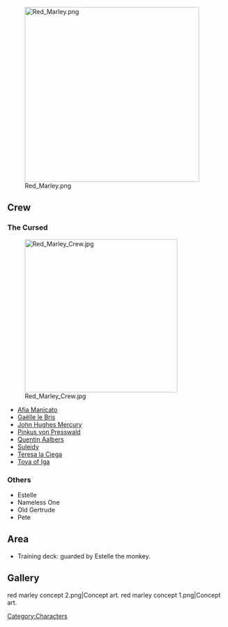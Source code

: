 [[File:Red Marley.png|thumb|400px]]

==Crew==
===The Cursed===
[[File:Red Marley Crew.jpg|thumb|350px]]
*[[Afia Manicato]]
*[[Gaëlle le Bris]]
*[[John Hughes Mercury]]
*[[Pinkus von Presswald]]
*[[Quentin Aalbers]]
*[[Suleidy]]
*[[Teresa la Ciega]]
*[[Toya of Iga]]

===Others===
*Estelle
*Nameless One
*Old Gertrude
*Pete

==Area==
*Training deck: guarded by Estelle the monkey.

==Gallery==
<gallery captionalign="center" position="center">
red marley concept 2.png|Concept art.
red marley concept 1.png|Concept art.
</gallery>

[[Category:Characters]]